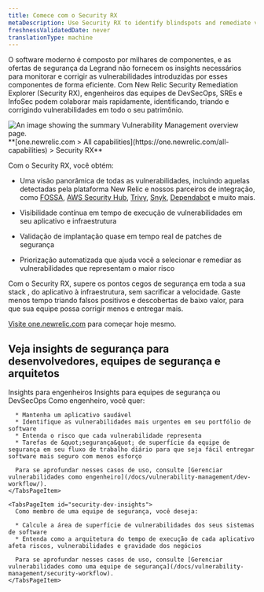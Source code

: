 ```yaml
---
title: Comece com o Security RX
metaDescription: Use Security RX to identify blindspots and remediate vulnerabilities.
freshnessValidatedDate: never
translationType: machine
---
```


O software moderno é composto por milhares de componentes, e as ofertas de segurança da Legrand não fornecem os insights necessários para monitorar e corrigir as vulnerabilidades introduzidas por esses componentes de forma eficiente. Com New Relic Security Remediation Explorer (Security RX), engenheiros das equipes de DevSecOps, SREs e InfoSec podem colaborar mais rapidamente, identificando, triando e corrigindo vulnerabilidades em todo o seu patrimônio.

<img title="Vulnerability Management overview" alt="An image showing the summary Vulnerability Management overview page." src="/images/security_screenshot-full_security-overview.webp" />

<figcaption>
  <DNT>
    **[one.newrelic.com &gt; All capabilities](https://one.newrelic.com/all-capabilities) &gt; Security RX**
  </DNT>
</figcaption>

Com o Security RX, você obtém:

* Uma visão panorâmica de todas as vulnerabilidades, incluindo aquelas detectadas pela plataforma New Relic e nossos parceiros de integração, como [FOSSA](docs/vulnerability-management/integrations/fossa/), [AWS Security Hub](docs/vulnerability-management/integrations/aws/), [Trivy](/docs/vulnerability-management/integrations/trivy), [Snyk](docs/vulnerability-management/integrations/snyk/), [Dependabot](install/vm/) e muito mais.

* Visibilidade contínua em tempo de execução de vulnerabilidades em seu aplicativo e infraestrutura

* Validação de implantação quase em tempo real de patches de segurança

* Priorização automatizada que ajuda você a selecionar e remediar as vulnerabilidades que representam o maior risco

Com o Security RX, supere os pontos cegos de segurança em toda a sua stack , do aplicativo à infraestrutura, sem sacrificar a velocidade. Gaste menos tempo triando falsos positivos e descobertas de baixo valor, para que sua equipe possa corrigir menos e entregar mais.

[Visite one.newrelic.com](https://one.newrelic.com/vulnerability-management) para começar hoje mesmo.

## Veja insights de segurança para desenvolvedores, equipes de segurança e arquitetos

<Tabs>
  <TabsBar>
    <TabsBarItem id="developer-insights">Insights para engenheiros</TabsBarItem> <TabsBarItem id="security-dev-insights">Insights para equipes de segurança ou DevSecOps</TabsBarItem>
  </TabsBar>

  <TabsPages>
    <TabsPageItem id="developer-insights">
      Como engenheiro, você quer:

      * Mantenha um aplicativo saudável
      * Identifique as vulnerabilidades mais urgentes em seu portfólio de software
      * Entenda o risco que cada vulnerabilidade representa
      * Tarefas de &quot;segurança&quot; de superfície da equipe de segurança em seu fluxo de trabalho diário para que seja fácil entregar software mais seguro com menos esforço

      Para se aprofundar nesses casos de uso, consulte [Gerenciar vulnerabilidades como engenheiro](/docs/vulnerability-management/dev-workflow/).
    </TabsPageItem>

    <TabsPageItem id="security-dev-insights">
      Como membro de uma equipe de segurança, você deseja:

      * Calcule a área de superfície de vulnerabilidades dos seus sistemas de software
      * Entenda como a arquitetura do tempo de execução de cada aplicativo afeta riscos, vulnerabilidades e gravidade dos negócios

      Para se aprofundar nesses casos de uso, consulte [Gerenciar vulnerabilidades como uma equipe de segurança](/docs/vulnerability-management/security-workflow).
    </TabsPageItem>
  </TabsPages>
</Tabs>
